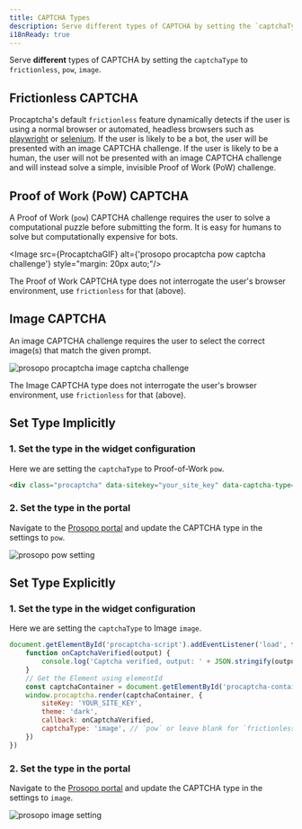 ```yaml
---
title: CAPTCHA Types
description: Serve different types of CAPTCHA by setting the `captchaType` to `frictionless`, `pow`, `image`.
i18nReady: true
---
```


Serve **different** types of CAPTCHA by setting the `captchaType` to `frictionless`, `pow`, `image`.

## Frictionless CAPTCHA

Procaptcha's default `frictionless` feature dynamically detects if the user is using a normal browser or automated,
headless browsers such as [playwright](https://playwright.dev/) or [selenium](https://www.selenium.dev/). If the user is
likely to be a bot, the user will be presented with an image CAPTCHA challenge. If the user is likely to be a human, the
user will not be presented with an image CAPTCHA challenge and will instead solve a simple, invisible Proof of Work
(PoW) challenge.

## Proof of Work (PoW) CAPTCHA

A Proof of Work (`pow`) CAPTCHA challenge requires the user to solve a computational puzzle before submitting the form. It is easy for humans to solve but computationally expensive for bots.

<Image src={ProcaptchaGIF} alt={'prosopo procaptcha pow captcha challenge'} style="margin: 20px auto;"/>

The Proof of Work CAPTCHA type does not interrogate the user's browser environment, use `frictionless` for that (above).

## Image CAPTCHA

An image CAPTCHA challenge requires the user to select the correct image(s) that match the given prompt.

<Image
    src={ImageCaptcha}
    alt="prosopo procaptcha image captcha challenge"
    style="margin: 0 auto;"
/>

The Image CAPTCHA type does not interrogate the user's browser environment, use `frictionless` for that (above).

## Set Type Implicitly

### 1. Set the type in the widget configuration

Here we are setting the `captchaType` to Proof-of-Work `pow`.

```html
<div class="procaptcha" data-sitekey="your_site_key" data-captcha-type="pow"></div>
```

### 2. Set the type in the portal

Navigate to the [Prosopo portal](https://portal.prosopo.io) and update the CAPTCHA type in the settings to `pow`.

<Image
    src={PoWSettings}
    alt="prosopo pow setting"/>

## Set Type Explicitly

### 1. Set the type in the widget configuration

Here we are setting the `captchaType` to Image `image`.

```javascript
document.getElementById('procaptcha-script').addEventListener('load', function () {
    function onCaptchaVerified(output) {
        console.log('Captcha verified, output: ' + JSON.stringify(output))
    }
    // Get the Element using elementId
    const captchaContainer = document.getElementById('procaptcha-container')
    window.procaptcha.render(captchaContainer, {
        siteKey: 'YOUR_SITE_KEY',
        theme: 'dark',
        callback: onCaptchaVerified,
        captchaType: 'image', // `pow` or leave blank for `frictionless`
    })
})
```

### 2. Set the type in the portal

Navigate to the [Prosopo portal](https://portal.prosopo.io) and update the CAPTCHA type in the settings to `image`.

<Image
    src={ImageSettings}
    alt="prosopo image setting"/>

